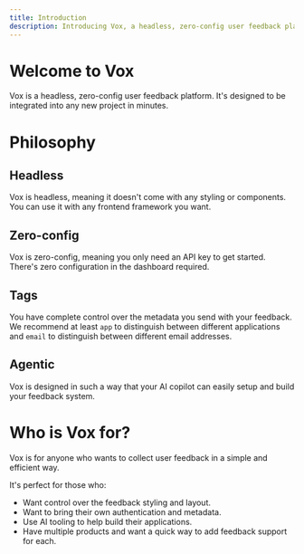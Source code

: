 ```yaml
---
title: Introduction
description: Introducing Vox, a headless, zero-config user feedback platform.
---
```


# Welcome to Vox

Vox is a headless, zero-config user feedback platform. It's designed to be integrated into any new project in minutes.

# Philosophy

## Headless

Vox is headless, meaning it doesn't come with any styling or components. You can use it with any frontend framework you want.

## Zero-config

Vox is zero-config, meaning you only need an API key to get started. There's zero configuration in the dashboard required.

## Tags

You have complete control over the metadata you send with your feedback. We recommend at least `app` to distinguish between different applications and `email` to distinguish between different email addresses.

## Agentic

Vox is designed in such a way that your AI copilot can easily setup and build your feedback system.

# Who is Vox for?

Vox is for anyone who wants to collect user feedback in a simple and efficient way.

It's perfect for those who:

- Want control over the feedback styling and layout.
- Want to bring their own authentication and metadata.
- Use AI tooling to help build their applications.
- Have multiple products and want a quick way to add feedback support for each.